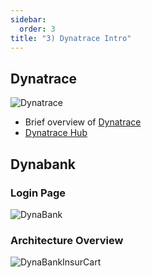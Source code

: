 ---
sidebar:
  order: 3
title: "3) Dynatrace Intro"
---

## Dynatrace

![Dynatrace](/src/img/intro1.jpg)

- Brief overview of [Dynatrace](https://www.dynatrace.com/)
- [Dynatrace Hub](https://www.dynatrace.com/hub/)

## Dynabank

### Login Page

![DynaBank](/src/img/dynabank.jpg)

### Architecture Overview

![DynaBankInsurCart](/src/img/DynaBankInsuraCart.png)
